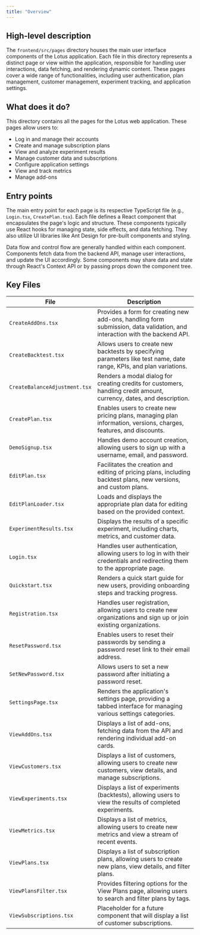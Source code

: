```yaml
---
title: "Overview"
---
```


## High-level description
The `frontend/src/pages` directory houses the main user interface components of the Lotus application. Each file in this directory represents a distinct page or view within the application, responsible for handling user interactions, data fetching, and rendering dynamic content. These pages cover a wide range of functionalities, including user authentication, plan management, customer management, experiment tracking, and application settings.

## What does it do?
This directory contains all the pages for the Lotus web application. These pages allow users to:
- Log in and manage their accounts
- Create and manage subscription plans
- View and analyze experiment results
- Manage customer data and subscriptions
- Configure application settings
- View and track metrics
- Manage add-ons

## Entry points
The main entry point for each page is its respective TypeScript file (e.g., `Login.tsx`, `CreatePlan.tsx`). Each file defines a React component that encapsulates the page's logic and structure. These components typically use React hooks for managing state, side effects, and data fetching. They also utilize UI libraries like Ant Design for pre-built components and styling.

Data flow and control flow are generally handled within each component. Components fetch data from the backend API, manage user interactions, and update the UI accordingly. Some components may share data and state through React's Context API or by passing props down the component tree.

## Key Files
| File | Description |
|---|---|
| `CreateAddOns.tsx` | Provides a form for creating new add-ons, handling form submission, data validation, and interaction with the backend API. |
| `CreateBacktest.tsx` | Allows users to create new backtests by specifying parameters like test name, date range, KPIs, and plan variations. |
| `CreateBalanceAdjustment.tsx` | Renders a modal dialog for creating credits for customers, handling credit amount, currency, dates, and description. |
| `CreatePlan.tsx` | Enables users to create new pricing plans, managing plan information, versions, charges, features, and discounts. |
| `DemoSignup.tsx` | Handles demo account creation, allowing users to sign up with a username, email, and password. |
| `EditPlan.tsx` | Facilitates the creation and editing of pricing plans, including backtest plans, new versions, and custom plans. |
| `EditPlanLoader.tsx` | Loads and displays the appropriate plan data for editing based on the provided context. |
| `ExperimentResults.tsx` | Displays the results of a specific experiment, including charts, metrics, and customer data. |
| `Login.tsx` | Handles user authentication, allowing users to log in with their credentials and redirecting them to the appropriate page. |
| `Quickstart.tsx` | Renders a quick start guide for new users, providing onboarding steps and tracking progress. |
| `Registration.tsx` | Handles user registration, allowing users to create new organizations and sign up or join existing organizations. |
| `ResetPassword.tsx` | Enables users to reset their passwords by sending a password reset link to their email address. |
| `SetNewPassword.tsx` | Allows users to set a new password after initiating a password reset. |
| `SettingsPage.tsx` | Renders the application's settings page, providing a tabbed interface for managing various settings categories. |
| `ViewAddOns.tsx` | Displays a list of add-ons, fetching data from the API and rendering individual add-on cards. |
| `ViewCustomers.tsx` | Displays a list of customers, allowing users to create new customers, view details, and manage subscriptions. |
| `ViewExperiments.tsx` | Displays a list of experiments (backtests), allowing users to view the results of completed experiments. |
| `ViewMetrics.tsx` | Displays a list of metrics, allowing users to create new metrics and view a stream of recent events. |
| `ViewPlans.tsx` | Displays a list of subscription plans, allowing users to create new plans, view details, and filter plans. |
| `ViewPlansFilter.tsx` | Provides filtering options for the View Plans page, allowing users to search and filter plans by tags. |
| `ViewSubscriptions.tsx` | Placeholder for a future component that will display a list of customer subscriptions. |
